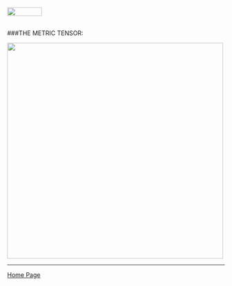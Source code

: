 <br>
<a href="http://rinterested.github.io/statistics/index.html">
<img HEIGHT="20" WIDTH="80" src="https://cloud.githubusercontent.com/assets/9312897/10556783/a27a26fa-745c-11e5-9b1a-2d5bd737387a.PNG"></a>
<br><br>

###THE METRIC TENSOR:
<br>

<img width=500 src="https://cloud.githubusercontent.com/assets/9312897/22626987/0d62c42a-eb87-11e6-9e53-263ab8c1036a.png">


---

<a href="http://rinterested.github.io/statistics/index.html">Home Page</a>
